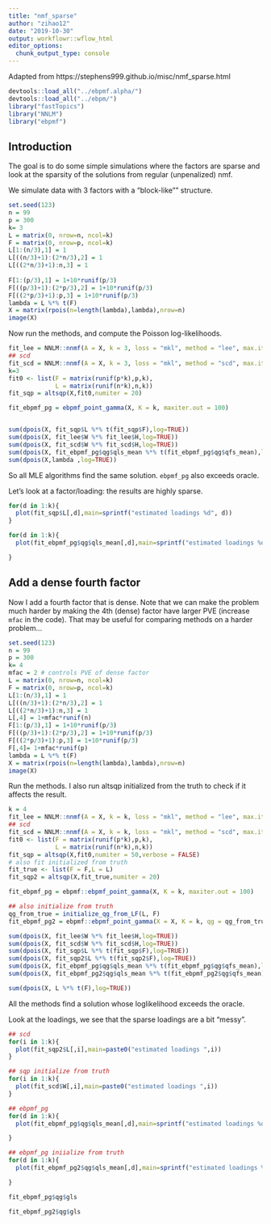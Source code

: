 ```yaml
---
title: "nmf_sparse"
author: "zihao12"
date: "2019-10-30"
output: workflowr::wflow_html
editor_options:
  chunk_output_type: console
---
```


Adapted from https://stephens999.github.io/misc/nmf_sparse.html

```r
devtools::load_all("../ebpmf.alpha/")
devtools::load_all("../ebpm/")
library("fastTopics")
library("NNLM") 
library("ebpmf")
```

## Introduction

The goal is to do some simple simulations where the factors are sparse
and look at the sparsity of the solutions from regular (unpenalized) nmf.

We simulate data with 3 factors with a "block-like"" structure.
```r
set.seed(123)
n = 99
p = 300
k= 3
L = matrix(0, nrow=n, ncol=k)
F = matrix(0, nrow=p, ncol=k)
L[1:(n/3),1] = 1
L[((n/3)+1):(2*n/3),2] = 1
L[((2*n/3)+1):n,3] = 1
  
F[1:(p/3),1] = 1+10*runif(p/3)
F[((p/3)+1):(2*p/3),2] = 1+10*runif(p/3)
F[((2*p/3)+1):p,3] = 1+10*runif(p/3)
lambda = L %*% t(F)
X = matrix(rpois(n=length(lambda),lambda),nrow=n)
image(X)
```

Now run the methods, and compute the Poisson log-likelihoods.
```r
fit_lee = NNLM::nnmf(A = X, k = 3, loss = "mkl", method = "lee", max.iter = 10000)
## scd
fit_scd = NNLM::nnmf(A = X, k = 3, loss = "mkl", method = "scd", max.iter = 10000)
k=3
fit0 <- list(F = matrix(runif(p*k),p,k),
             L = matrix(runif(n*k),n,k))
fit_sqp = altsqp(X,fit0,numiter = 20)

fit_ebpmf_pg = ebpmf_point_gamma(X, K = k, maxiter.out = 100)


sum(dpois(X, fit_sqp$L %*% t(fit_sqp$F),log=TRUE))
sum(dpois(X, fit_lee$W %*% fit_lee$H,log=TRUE))
sum(dpois(X, fit_scd$W %*% fit_scd$H,log=TRUE))
sum(dpois(X, fit_ebpmf_pg$qg$qls_mean %*% t(fit_ebpmf_pg$qg$qfs_mean),log=TRUE))
sum(dpois(X,lambda ,log=TRUE))

```

So all MLE algorithms find the same solution. `ebpmf_pg` also exceeds oracle.

Let's look at a factor/loading: the results are highly sparse.
```r
for(d in 1:k){
  plot(fit_sqp$L[,d],main=sprintf("estimated loadings %d", d))
}

for(d in 1:k){
  plot(fit_ebpmf_pg$qg$qls_mean[,d],main=sprintf("estimated loadings %d", d))

}
```


## Add a dense fourth factor

Now I add a fourth factor that is dense.
Note that we can make the problem much harder
by making the 4th (dense) factor have larger PVE (increase `mfac` in the code).
That may be useful for comparing methods on a harder problem...
```r
set.seed(123)
n = 99
p = 300
k= 4
mfac = 2 # controls PVE of dense factor
L = matrix(0, nrow=n, ncol=k)
F = matrix(0, nrow=p, ncol=k)
L[1:(n/3),1] = 1
L[((n/3)+1):(2*n/3),2] = 1
L[((2*n/3)+1):n,3] = 1
L[,4] = 1+mfac*runif(n)
F[1:(p/3),1] = 1+10*runif(p/3)
F[((p/3)+1):(2*p/3),2] = 1+10*runif(p/3)
F[((2*p/3)+1):p,3] = 1+10*runif(p/3)
F[,4]= 1+mfac*runif(p)
lambda = L %*% t(F)
X = matrix(rpois(n=length(lambda),lambda),nrow=n)
image(X)
```



Run the methods. I also run altsqp initialized from the truth to check if it affects the result.
```r
k = 4
fit_lee = NNLM::nnmf(A = X, k = k, loss = "mkl", method = "lee", max.iter = 10000)
## scd
fit_scd = NNLM::nnmf(A = X, k = k, loss = "mkl", method = "scd", max.iter = 10000)
fit0 <- list(F = matrix(runif(p*k),p,k),
             L = matrix(runif(n*k),n,k))
fit_sqp = altsqp(X,fit0,numiter = 50,verbose = FALSE)
# also fit initialized from truth
fit_true <- list(F = F,L = L)
fit_sqp2 = altsqp(X,fit_true,numiter = 20)

fit_ebpmf_pg = ebpmf::ebpmf_point_gamma(X, K = k, maxiter.out = 100)

## also initialize from truth
qg_from_true = initialize_qg_from_LF(L, F)
fit_ebpmf_pg2 = ebpmf::ebpmf_point_gamma(X = X, K = k, qg = qg_from_true,maxiter.out = 100)

sum(dpois(X, fit_lee$W %*% fit_lee$H,log=TRUE))
sum(dpois(X, fit_scd$W %*% fit_scd$H,log=TRUE))
sum(dpois(X, fit_sqp$L %*% t(fit_sqp$F),log=TRUE))
sum(dpois(X, fit_sqp2$L %*% t(fit_sqp2$F),log=TRUE))
sum(dpois(X, fit_ebpmf_pg$qg$qls_mean %*% t(fit_ebpmf_pg$qg$qfs_mean),log=TRUE))
sum(dpois(X, fit_ebpmf_pg2$qg$qls_mean %*% t(fit_ebpmf_pg2$qg$qfs_mean),log=TRUE))

sum(dpois(X, L %*% t(F),log=TRUE))
```
All the methods find a solution
whose loglikelihood exceeds the oracle.

Look at the loadings, we see that the sparse loadings are a bit "messy".
```r
## scd
for(i in 1:k){
  plot(fit_sqp2$L[,i],main=paste0("estimated loadings ",i))
}

## sqp initialize from truth
for(i in 1:k){
  plot(fit_scd$W[,i],main=paste0("estimated loadings ",i))
}

## ebpmf_pg 
for(d in 1:k){
  plot(fit_ebpmf_pg$qg$qls_mean[,d],main=sprintf("estimated loadings %d", d))

}

## ebpmf_pg iniialize from truth
for(d in 1:k){
  plot(fit_ebpmf_pg2$qg$qls_mean[,d],main=sprintf("estimated loadings %d", d))

}
```

```r
fit_ebpmf_pg$qg$gls

fit_ebpmf_pg2$qg$gls
```



















